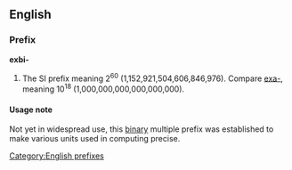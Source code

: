 ==English==
===Prefix===
'''exbi-'''

#The SI prefix meaning 2<sup>60</sup> (1,152,921,504,606,846,976). Compare [[exa-]], meaning 10<sup>18</sup> (1,000,000,000,000,000,000).

====Usage note====
Not yet in widespread use, this [[binary]] multiple prefix was established to make various units used in computing precise.

[[Category:English prefixes]]